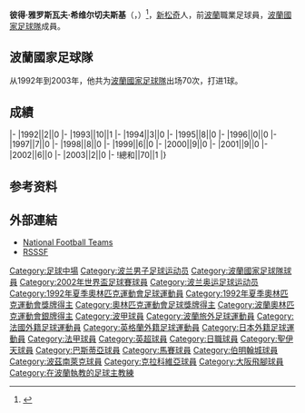 {{expand|time=2015-12-24T09:21:28+00:00}}
{{Infobox football biography
|name=彼得·希维尔切夫斯基
|image=Piotr Świerczewski (2018).jpg
|fullname=Piotr Świerczewski
|birth_date={{Birth date and age|1972|4|8}}
|cityofbirth=[[新松奇|新松奇]]
|countryofbirth=[[波蘭|波蘭]]
|height=
|position=[[中场|中场]]
|currentclub=
|years1=1988-1993
|clubs1=[[卡托維治採礦運動俱樂部|Katowice]]
|caps1=
|goals1=
|years2=1993-1995
|clubs2=[[聖伊天體育會|聖伊天]]
|caps2=
|goals2=
|years3=1995-2001
|clubs3=[[巴斯蒂亞體育會|巴斯蒂亞]]
|caps3=
|goals3=
|years4=1999
|clubs4=→[[大阪飛腳|大阪飛腳]]
|caps4=
|goals4=
|years5=2001-2002
|clubs5=[[奧林匹克馬賽|馬賽]]
|caps5=
|goals5=
|years6=2003
|clubs6=[[伯明翰足球會|伯明翰]]
|caps6=
|goals6=
|years7=2003-2006
|clubs7=[[波茲南萊克足球俱樂部|列治普斯納]]
|caps7=
|goals7=
|years8=2006-2007
|clubs8={{tsl|en|Dyskobolia Grodzisk Wielkopolski||Dyskobolia Grodzisk Wielkopolski}}
|caps8=
|goals8=
|years9=2007
|clubs9=[[凱爾采科羅納足球俱樂部|哥羅那]]
|caps9=
|goals9=
|years10=2008
|clubs10={{tsl|en|Dyskobolia Grodzisk Wielkopolski||Dyskobolia Grodzisk Wielkopolski}}
|caps10=
|goals10=
|years11=2008
|clubs11=[[華沙波蘭人足球俱樂部|華沙普隆尼亞]]
|caps11=
|goals11=
|years12=2009
|clubs12=[[羅茲體育會|Łódź]]
|caps12=
|goals12=
|years13=2009
|clubs13=[[盧賓扎格列比足球俱樂部|路賓]]
|caps13=
|goals13=
|years14=2010
|clubs14=[[羅茲體育會|Łódź]]
|caps14=
|goals14=
|nationalyears=1992-2003
|nationalteam=[[波蘭國家足球隊|波蘭]]
|nationalcaps(goals)=70 (1)
}}
'''彼得·雅罗斯瓦夫·希维尔切夫斯基'''（{{lang-pl|Piotr Jarosław Świerczewski}}，{{Bd|1972年|4月8日||}}）<ref>{{Cite web|url=https://www.thefinalball.com/player.php?id=32206&edicao_id=397&redirm=1|title=Piotr Swierczewski :: Piotr Jaroslaw Świerczewski ::|accessdate=2019-05-17|author=|date=|work=www.thefinalball.com|publisher=|language=en}}</ref>，[[新松奇|新松奇]]人，前[[波蘭|波蘭]]職業足球員，[[波蘭國家足球隊|波蘭國家足球隊]]成員。

==波蘭國家足球隊==
从1992年到2003年，他共为[[波蘭國家足球隊|波蘭國家足球隊]]出场70次，打进1球。

==成績==
{{Football player national team statistics|POL}}
|-
|1992||2||0
|-
|1993||10||1
|-
|1994||3||0
|-
|1995||8||0
|-
|1996||0||0
|-
|1997||7||0
|-
|1998||8||0
|-
|1999||6||0
|-
|2000||9||0
|-
|2001||9||0
|-
|2002||6||0
|-
|2003||2||0
|-
!總和||70||1
|}

== 参考资料 ==
{{Reflist}}

==外部連結==
*[http://www.national-football-teams.com/player/5265/Piotr_Swierczewski.html National Football Teams] {{Wayback|url=http://www.national-football-teams.com/player/5265/Piotr_Swierczewski.html |date=20210330105452 }}
*[http://www.rsssf.com/miscellaneous/swierczewski-intl.html RSSSF] {{Wayback|url=http://www.rsssf.com/miscellaneous/swierczewski-intl.html |date=20110628203919 }}

{{DEFAULTSORT:Świerczewski, Piotr}}
[[Category:足球中場|Category:足球中場]]
[[Category:波兰男子足球运动员|Category:波兰男子足球运动员]]
[[Category:波蘭國家足球隊球員|Category:波蘭國家足球隊球員]]
[[Category:2002年世界盃足球賽球員|Category:2002年世界盃足球賽球員]]
[[Category:波兰奥运足球运动员|Category:波兰奥运足球运动员]]
[[Category:1992年夏季奧林匹克運動會足球運動員|Category:1992年夏季奧林匹克運動會足球運動員]]
[[Category:1992年夏季奧林匹克運動會獎牌得主|Category:1992年夏季奧林匹克運動會獎牌得主]]
[[Category:奧林匹克運動會足球獎牌得主|Category:奧林匹克運動會足球獎牌得主]]
[[Category:波蘭奧林匹克運動會銀牌得主|Category:波蘭奧林匹克運動會銀牌得主]]
[[Category:波甲球員|Category:波甲球員]]
[[Category:波蘭旅外足球運動員|Category:波蘭旅外足球運動員]]
[[Category:法國外籍足球運動員|Category:法國外籍足球運動員]]
[[Category:英格蘭外籍足球運動員|Category:英格蘭外籍足球運動員]]
[[Category:日本外籍足球運動員|Category:日本外籍足球運動員]]
[[Category:法甲球員|Category:法甲球員]]
[[Category:英超球員|Category:英超球員]]
[[Category:日職球員|Category:日職球員]]
[[Category:聖伊天球員|Category:聖伊天球員]]
[[Category:巴斯蒂亞球員|Category:巴斯蒂亞球員]]
[[Category:馬賽球員|Category:馬賽球員]]
[[Category:伯明翰城球員|Category:伯明翰城球員]]
[[Category:波茲南萊克球員|Category:波茲南萊克球員]]
[[Category:克拉科維亞球員|Category:克拉科維亞球員]]
[[Category:大阪飛腳球員|Category:大阪飛腳球員]]
[[Category:在波蘭執教的足球主教練|Category:在波蘭執教的足球主教練]]